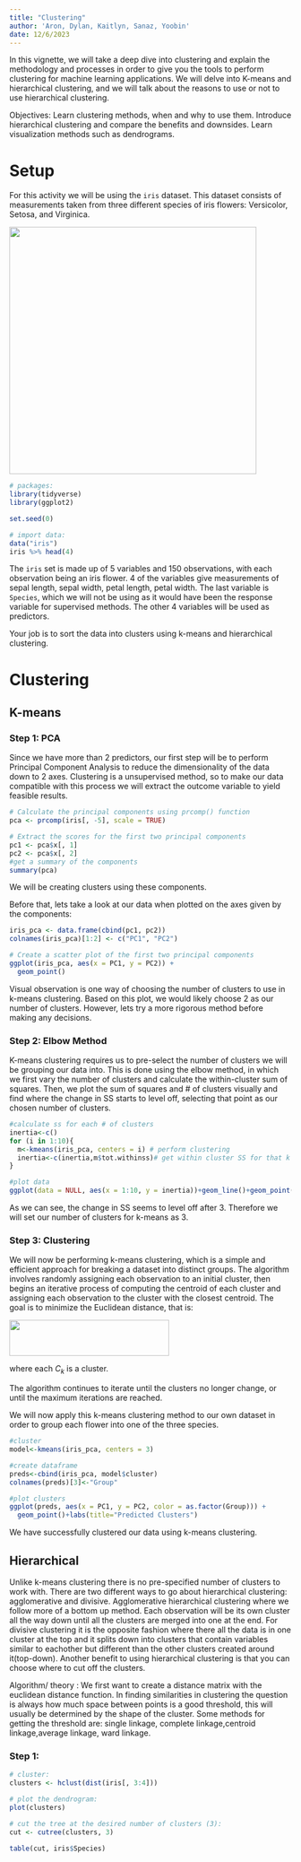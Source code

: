 ```yaml
---
title: "Clustering"
author: 'Aron, Dylan, Kaitlyn, Sanaz, Yoobin'
date: 12/6/2023
---
```


In this vignette, we will take a deep dive into clustering and explain the methodology and processes in order to give you the tools to perform clustering for machine learning applications. We will delve into K-means and hierarchical clustering, and we will talk about the reasons to use or not to use hierarchical clustering.

Objectives: Learn clustering methods, when and why to use them. Introduce hierarchical clustering and compare the benefits and downsides. Learn visualization methods such as dendrograms.

# Setup

For this activity we will be using the `iris` dataset. This dataset consists of measurements taken from three different species of iris flowers: Versicolor, Setosa, and Virginica.

![](images/iris-flowers.png){fig-align="center" width="441"}

```r
# packages:
library(tidyverse)
library(ggplot2)

set.seed(0)

# import data:
data("iris")
iris %>% head(4)
```

The `iris` set is made up of 5 variables and 150 observations, with each observation being an iris flower. 4 of the variables give measurements of sepal length, sepal width, petal length, petal width. The last variable is `Species`, which we will not be using as it would have been the response variable for supervised methods. The other 4 variables will be used as predictors.

Your job is to sort the data into clusters using k-means and hierarchical clustering.

# Clustering

## K-means

### Step 1: PCA

Since we have more than 2 predictors, our first step will be to perform Principal Component Analysis to reduce the dimensionality of the data down to 2 axes. Clustering is a unsupervised method, so to make our data compatible with this process we will extract the outcome variable to yield feasible results. 

```r
# Calculate the principal components using prcomp() function
pca <- prcomp(iris[, -5], scale = TRUE)

# Extract the scores for the first two principal components
pc1 <- pca$x[, 1]
pc2 <- pca$x[, 2]
#get a summary of the components
summary(pca)
```

We will be creating clusters using these components.

Before that, lets take a look at our data when plotted on the axes given by the components:

```r
iris_pca <- data.frame(cbind(pc1, pc2))
colnames(iris_pca)[1:2] <- c("PC1", "PC2")

# Create a scatter plot of the first two principal components
ggplot(iris_pca, aes(x = PC1, y = PC2)) +
  geom_point()
```

Visual observation is one way of choosing the number of clusters to use in k-means clustering. Based on this plot, we would likely choose 2 as our number of clusters. However, lets try a more rigorous method before making any decisions.

### Step 2: Elbow Method

K-means clustering requires us to pre-select the number of clusters we will be grouping our data into. This is done using the elbow method, in which we first vary the number of clusters and calculate the within-cluster sum of squares. Then, we plot the sum of squares and \# of clusters visually and find where the change in SS starts to level off, selecting that point as our chosen number of clusters.

```r
#calculate ss for each # of clusters 
inertia<-c()
for (i in 1:10){
  m<-kmeans(iris_pca, centers = i) # perform clustering
  inertia<-c(inertia,m$tot.withinss)# get within cluster SS for that k 
}

#plot data
ggplot(data = NULL, aes(x = 1:10, y = inertia))+geom_line()+geom_point()+labs(title = "Elbow Plot", x = "n Clusters", y = "Within Cluster SS")+scale_x_continuous(breaks = pretty(1:10, n = 10))
```

As we can see, the change in SS seems to level off after 3. Therefore we will set our number of clusters for k-means as 3.

### Step 3: Clustering

We will now be performing k-means clustering, which is a simple and efficient approach for breaking a dataset into distinct groups. The algorithm involves randomly assigning each observation to an initial cluster, then begins an iterative process of computing the centroid of each cluster and assigning each observation to the cluster with the closest centroid. The goal is to minimize the Euclidean distance, that is:

![](images/euclidean-formula.png){fig-align="center" width="285" height="64"}

where each $C_k$ is a cluster.

The algorithm continues to iterate until the clusters no longer change, or until the maximum iterations are reached.

We will now apply this k-means clustering method to our own dataset in order to group each flower into one of the three species.

```r
#cluster
model<-kmeans(iris_pca, centers = 3)

#create dataframe
preds<-cbind(iris_pca, model$cluster)
colnames(preds)[3]<-"Group"

#plot clusters
ggplot(preds, aes(x = PC1, y = PC2, color = as.factor(Group))) +
  geom_point()+labs(title="Predicted Clusters")
```

We have successfully clustered our data using k-means clustering.

## Hierarchical
Unlike k-means clustering there is no pre-specified number of clusters to work with. There are two different ways to go about hierarchical clustering: agglomerative and divisive. Agglomerative hierarchical clustering where we follow more of a bottom up method. Each observation will be its own cluster all the way down until all the clusters are merged into one at the end. For divisive clustering it is the opposite fashion where there all the data is in one cluster at the top and it splits down into clusters that contain variables similar to eachother but different than the other clusters created around it(top-down). Another benefit to using hierarchical clustering is that you can choose where to cut off the clusters. 


Algorithm/ theory : We first want to create a distance matrix with the euclidean distance function. In finding similarities in clustering the question is always how much space between points is a good threshold, this will usually be determined by the shape of the cluster. Some methods for getting the threshold are: single linkage, complete linkage,centroid linkage,average linkage, ward linkage. 



### Step 1:

```r
# cluster:
clusters <- hclust(dist(iris[, 3:4]))

# plot the dendrogram:
plot(clusters)
```

```r
# cut the tree at the desired number of clusters (3):
cut <- cutree(clusters, 3)
```

```r
table(cut, iris$Species)
```
